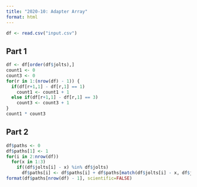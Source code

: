 ```yaml
---
title: "2020-10: Adapter Array"
format: html
---
```


```r
df <- read.csv("input.csv")
```

## Part 1

```r
df <- df[order(df$jolts),]
count1 <- 0
count3 <- 0
for(r in 1:(nrow(df) - 1)) {
  if(df[r+1,1] - df[r,1] == 1)
    count1 <- count1 + 1
  else if(df[r+1,1] - df[r,1] == 3)
    count3 <- count3 + 1
}
count1 * count3
```

## Part 2

```r
df$paths <- 0
df$paths[1] <- 1
for(i in 2:nrow(df))
  for(x in 1:3)
    if((df$jolts[i] - x) %in% df$jolts)
      df$paths[i] <- df$paths[i] + df$paths[match(df$jolts[i] - x, df$jolts)]
format(df$paths[nrow(df) - 1], scientific=FALSE)
```